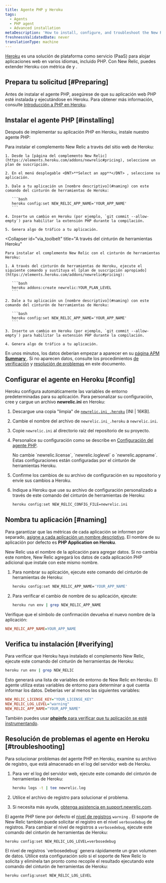 ```yaml
---
title: Agente PHP y Heroku
tags:
  - Agents
  - PHP agent
  - Advanced installation
metaDescription: 'How to install, configure, and troubleshoot the New Relic PHP agent on Heroku.'
freshnessValidatedDate: never
translationType: machine
---
```


[Heroku](https://www.heroku.com/) es una solución de plataforma como servicio (PaaS) para alojar aplicaciones web en varios idiomas, incluido PHP. Con New Relic, puedes extender Heroku con métrica de [<InlinePopover type="apm"/>](/docs/apm/new-relic-apm/getting-started/welcome-new-relic-apm)y [<InlinePopover type="browser"/>](/docs/browser/new-relic-browser/getting-started/new-relic-browser).

## Prepara tu solicitud [#Preparing]

Antes de instalar el agente PHP, asegúrese de que su aplicación web PHP esté instalada y ejecutándose en Heroku. Para obtener más información, consulte [Introducción a PHP en Heroku](//devcenter.heroku.com/articles/getting-started-with-php).

## Instalar el agente PHP [#installing]

Después de implementar su aplicación PHP en Heroku, instale nuestro agente PHP:

<CollapserGroup>
  <Collapser
    id="via_heroku"
    title="A través del sitio web de Heroku"
  >
    Para instalar el complemento New Relic a través del sitio web de Heroku:

    1. Desde la [página del complemento New Relic](https://elements.heroku.com/addons/newrelic#pricing), seleccione un plan de suscripción.

    2. En el menú desplegable <DNT>**Select an app**</DNT> , seleccione su aplicación.

    3. Dale a tu aplicación un [nombre descriptivo](#naming) con este comando del cinturón de herramientas de Heroku:

       ```bash
       heroku config:set NEW_RELIC_APP_NAME='YOUR_APP_NAME'
       ```

    4. Inserte un cambio en Heroku (por ejemplo, `git commit --allow-empty`) para habilitar la extensión PHP durante la compilación.

    5. Genera algo de tráfico a tu aplicación.
  </Collapser>

  <Collapser
    id="via_toolbelt"
    title="A través del cinturón de herramientas Heroku"
  >
    Para instalar el complemento New Relic con el cinturón de herramientas Heroku:

    1. A través del cinturón de herramientas de Heroku, ejecute el siguiente comando y sustituya el [plan de suscripción apropiado](https://elements.heroku.com/addons/newrelic#pricing):

       ```bash
       heroku addons:create newrelic:YOUR_PLAN_LEVEL
       ```

    2. Dale a tu aplicación un [nombre descriptivo](#naming) con este comando del cinturón de herramientas de Heroku:

       ```bash
       heroku config:set NEW_RELIC_APP_NAME='YOUR_APP_NAME'
       ```

    3. Inserte un cambio en Heroku (por ejemplo, `git commit --allow-empty`) para habilitar la extensión PHP durante la compilación.

    4. Genera algo de tráfico a tu aplicación.
  </Collapser>
</CollapserGroup>

En unos minutos, los datos deberían empezar a aparecer en su [página APM <DNT>**Summary**</DNT> ](/docs/apm/applications-menu/monitoring/apm-overview-page). Si no aparecen datos, consulte los procedimientos [de verificación](#verifying) y [resolución de problemas](#troubleshooting) en este documento.

## Configurar el agente en Heroku [#config]

Heroku configura automáticamente las variables de entorno predeterminadas para su aplicación. Para personalizar su configuración, cree y cargue un archivo <DNT>**newrelic.ini**</DNT> en Heroku:

1. Descargue una copia "limpia" de [`newrelic.ini_.heroku`](./files/newrelic.ini_.heroku) \[INI | 16KB].

2. Cambie el nombre del archivo de `newrelic.ini_.heroku` a `newrelic.ini`.

3. Copie `newrelic.ini` al directorio raíz del repositorio de su proyecto.

4. Personalice su configuración como se describe en [Configuración del agente PHP](/docs/agents/php-agent/configuration/php-agent-configuration).

   <Callout variant="caution">
     No cambie `newrelic.license`, `newrelic.loglevel` o `newrelic.appname`. Estas configuraciones están configuradas por el cinturón de herramientas Heroku.
   </Callout>

5. Confirme los cambios de su archivo de configuración en su repositorio y envíe sus cambios a Heroku.

6. Indique a Heroku que use su archivo de configuración personalizado a través de este comando del cinturón de herramientas de Heroku:

   ```bash
   heroku config:set NEW_RELIC_CONFIG_FILE=newrelic.ini
   ```

## Nombra tu aplicación [#naming]

Para garantizar que las métricas de cada aplicación se informen por separado, [asigne a cada aplicación un nombre descriptivo](/docs/apm/new-relic-apm/installation-configuration/naming-your-application#app-name). El nombre de su aplicación por defecto es <DNT>**PHP Application on Heroku**</DNT>.

New Relic usa el nombre de la aplicación para agregar datos. Si no cambia este nombre, New Relic agregará los datos de cada aplicación PHP adicional que instale con este mismo nombre.

1. Para nombrar su aplicación, ejecute este comando del cinturón de herramientas de Heroku:

   ```bash
   heroku config:set NEW_RELIC_APP_NAME='YOUR_APP_NAME'
   ```

2. Para verificar el cambio de nombre de su aplicación, ejecute:

   ```bash
   heroku run env | grep NEW_RELIC_APP_NAME
   ```

Verifique que el símbolo de confirmación devuelva el nuevo nombre de la aplicación:

```ini
NEW_RELIC_APP_NAME=YOUR_APP_NAME
```

## Verifica tu instalación [#verifying]

Para verificar que Heroku haya instalado el complemento New Relic, ejecute este comando del cinturón de herramientas de Heroku:

```bash
heroku run env | grep NEW_RELIC
```

Esto generará una lista de variables de entorno de New Relic en Heroku. El agente utiliza estas variables de entorno para determinar a qué cuenta informar los datos. Deberías ver al menos las siguientes variables:

```ini
NEW_RELIC_LICENSE_KEY="YOUR_LICENSE_KEY"
NEW_RELIC_LOG_LEVEL="warning"
NEW_RELIC_APP_NAME="YOUR_APP_NAME"
```

También puedes usar [<DNT>**phpinfo**</DNT> para verificar que tu aplicación se esté instrumentando](/docs/agents/php-agent/troubleshooting/using-phpinfo-verify-php).

## Resolución de problemas el agente en Heroku [#troubleshooting]

Para solucionar problemas del agente PHP en Heroku, examine su archivo de registro, que está almacenado en el log del servidor web de Heroku.

1. Para ver el log del servidor web, ejecute este comando del cinturón de herramientas de Heroku:

   ```bash
   heroku logs -t | tee newrelic.log
   ```

2. Utilice el archivo de registro para solucionar el problema.

3. Si necesita más ayuda, [obtenga asistencia en support.newrelic.com](https://support.newrelic.com).

El agente PHP tiene por defecto el [nivel de registros](/docs/agents/php-agent/configuration/php-agent-configuration#inivar-loglevel) `warning` . El soporte de New Relic también puede solicitar el registro en el nivel `verbosedebug` de registros. Para cambiar el nivel de registros a `verbosedebug`, ejecute este comando del cinturón de herramientas de Heroku:

```bash
heroku config:set NEW_RELIC_LOG_LEVEL=verbosedebug
```

<Callout variant="caution">
  El nivel de registros `verbosedebug` genera rápidamente un gran volumen de datos. Utilice esta configuración solo si el soporte de New Relic lo solicita y elimínela tan pronto como recopile el resultado ejecutando este comando del cinturón de herramientas de Heroku:

  ```bash
  heroku config:unset NEW_RELIC_LOG_LEVEL
  ```
</Callout>

<InstallFeedback/>
